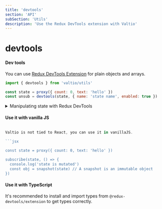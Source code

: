 ```yaml
---
title: 'devtools'
section: 'API'
subSection: 'Utils'
description: 'Use the Redux DevTools extension with Valtio'
---
```


# devtools

#### Dev tools

You can use [Redux DevTools Extension](https://github.com/reduxjs/redux-devtools) for plain objects and arrays.

```jsx
import { devtools } from 'valtio/utils'

const state = proxy({ count: 0, text: 'hello' })
const unsub = devtools(state, { name: 'state name', enabled: true })
```

<details>
  <summary>Manipulating state with Redux DevTools</summary>
The screenshot below shows how to use Redux DevTools to manipulate state. First select the object from the instances drop down. Then type in a JSON object to dispatch. Then click "Dispatch". Notice how it changes the state.

<img width="564" alt="image" src="https://user-images.githubusercontent.com/6372489/141134955-26e9ffce-1e2a-4c8c-a9b3-d9da739610fe.png"/>
</details>

#### Use it with vanilla JS

````jsx

Valtio is not tied to React, you can use it in vanillaJS.

```jsx

const state = proxy({ count: 0, text: 'hello' })

subscribe(state, () => {
  console.log('state is mutated')
  const obj = snapshot(state) // A snapshot is an immutable object
})
````

#### Use it with TypeScript

It's recommended to install and import types from `@redux-devtools/extension` to get types correctly.

```ts
```
